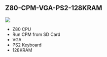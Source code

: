 == Z80-CPM-VGA-PS2-128KRAM ==

<img src="http://land-boards.com/blwiki/images/3/35/RETRO-EP4CE15-P958-720PX.jpg"></img>

* Z80 CPU
* Run CPM from SD Card
* VGA
* PS2 Keyboard
* 128KRAM
